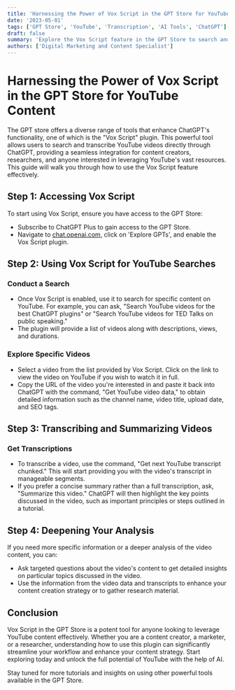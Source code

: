 ```yaml
---
title: 'Harnessing the Power of Vox Script in the GPT Store for YouTube Content'
date: '2023-05-01'
tags: ['GPT Store', 'YouTube', 'Transcription', 'AI Tools', 'ChatGPT']
draft: false
summary: 'Explore the Vox Script feature in the GPT Store to search and transcribe YouTube videos directly through ChatGPT. Learn how to maximize this tool for effective content discovery and analysis.'
authors: ['Digital Marketing and Content Specialist']
---
```


# Harnessing the Power of Vox Script in the GPT Store for YouTube Content

The GPT store offers a diverse range of tools that enhance ChatGPT's functionality, one of which is the "Vox Script" plugin. This powerful tool allows users to search and transcribe YouTube videos directly through ChatGPT, providing a seamless integration for content creators, researchers, and anyone interested in leveraging YouTube's vast resources. This guide will walk you through how to use the Vox Script feature effectively.

## Step 1: Accessing Vox Script

To start using Vox Script, ensure you have access to the GPT Store:
- Subscribe to ChatGPT Plus to gain access to the GPT Store.
- Navigate to [chat.openai.com](https://chat.openai.com), click on 'Explore GPTs', and enable the Vox Script plugin.

## Step 2: Using Vox Script for YouTube Searches

### Conduct a Search
- Once Vox Script is enabled, use it to search for specific content on YouTube. For example, you can ask, "Search YouTube videos for the best ChatGPT plugins" or "Search YouTube videos for TED Talks on public speaking."
- The plugin will provide a list of videos along with descriptions, views, and durations.

### Explore Specific Videos
- Select a video from the list provided by Vox Script. Click on the link to view the video on YouTube if you wish to watch it in full.
- Copy the URL of the video you're interested in and paste it back into ChatGPT with the command, "Get YouTube video data," to obtain detailed information such as the channel name, video title, upload date, and SEO tags.

## Step 3: Transcribing and Summarizing Videos

### Get Transcriptions
- To transcribe a video, use the command, "Get next YouTube transcript chunked." This will start providing you with the video's transcript in manageable segments.
- If you prefer a concise summary rather than a full transcription, ask, "Summarize this video." ChatGPT will then highlight the key points discussed in the video, such as important principles or steps outlined in a tutorial.

## Step 4: Deepening Your Analysis

If you need more specific information or a deeper analysis of the video content, you can:
- Ask targeted questions about the video's content to get detailed insights on particular topics discussed in the video.
- Use the information from the video data and transcripts to enhance your content creation strategy or to gather research material.

## Conclusion

Vox Script in the GPT Store is a potent tool for anyone looking to leverage YouTube content effectively. Whether you are a content creator, a marketer, or a researcher, understanding how to use this plugin can significantly streamline your workflow and enhance your content strategy. Start exploring today and unlock the full potential of YouTube with the help of AI.

Stay tuned for more tutorials and insights on using other powerful tools available in the GPT Store.
